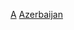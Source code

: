 {{Catnav|頁面分類|各種主題的頁面分類|按國家分類|各國人物|阿塞拜疆人}}
{{Catnav|頁面分類|人类社会|人物|各國人物|阿塞拜疆人}}
{{Catnav|頁面分類|人物|各國人物|阿塞拜疆人}}
{{Commons category|Economists from Azerbaijan}}

[[Category:各職業阿塞拜疆人|A]]
[[Category:各国经济学家|Azerbaijan]]